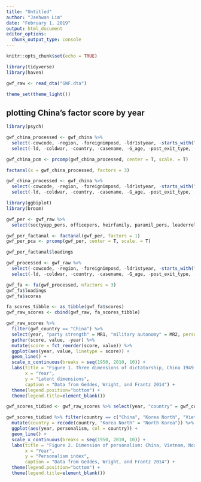 ```yaml
---
title: "Untitled"
author: "Jaehwan Lim"
date: "February 1, 2019"
output: html_document
editor_options: 
  chunk_output_type: console
---
```


```r
knitr::opts_chunk$set(echo = TRUE)
```

```r
library(tidyverse)
library(haven)

gwf_raw <- read_dta("GWF.dta")

theme_set(theme_light())
```

## plotting China's factor score by year

```r
library(psych)

gwf_china_processed <- gwf_china %>% 
  select(-cowcode, -region, -foreignimposd, -ldr1styear, -starts_with("gwf_"), -starts_with("period"), seizure_foreign, sectyapp_mil, paramil_noparamil) %>% 
  select(-ld, -coldwar, -country, -casename, -G_age, -post_exit_type, -post_exit_fate, -partyexcom_noexcom, -legnoms_priordict, -legnoms_noleg, -legnoms_nooppose, -electldr_family, -year)

gwf_china_pcm <- prcomp(gwf_china_processed, center = T, scale. = T)

factanal(x = gwf_china_processed, factors = 3)

gwf_china_processed <- gwf_china %>% 
  select(-cowcode, -region, -foreignimposd, -ldr1styear, -starts_with("gwf_"), -starts_with("period"), seizure_foreign, sectyapp_mil, paramil_noparamil) %>% 
  select(-ld, -coldwar, -country, -casename, -G_age, -post_exit_type, -post_exit_fate, -partyexcom_noexcom, -legnoms_priordict, -legnoms_noleg, -legnoms_nooppose, -electldr_family, -year)


```

```r
library(ggbiplot)
library(broom)

gwf_per <- gwf_raw %>% 
  select(sectyapp_pers, officepers, heirfamily, paramil_pers, leaderrelatvs, milmerit_pers, milnotrial, partyexcom_pers, heirclan, partyrbrstmp) 

gwf_per_factanal <- factanal(gwf_per, factors = 1)
gwf_per_pca <- prcomp(gwf_per, center = T, scale. = T)

gwf_per_factanal$loadings


```
```r

gwf_processed <- gwf_raw %>% 
  select(-cowcode, -region, -foreignimposd, -ldr1styear, -starts_with("gwf_"), -starts_with("period"), seizure_foreign, sectyapp_mil, paramil_noparamil, -seizure_foreign, -partyhistory_postseizure, -partymilit2) %>% 
  select(-ld, -coldwar, -country, -casename, -G_age, -post_exit_type, -post_exit_fate, -partyexcom_noexcom, -legnoms_priordict, -legnoms_noleg, -legnoms_nooppose, -electldr_family, -year)

gwf_fa <- fa(gwf_processed, nfactors = 3)
gwf_fa$loadings
gwf_fa$scores

fa_scores_tibble <- as_tibble(gwf_fa$scores)
gwf_raw_scores <- cbind(gwf_raw, fa_scores_tibble)

gwf_raw_scores %>% 
  filter(gwf_country == "China") %>% 
  select(year, "party strength" = MR1, "military autonomy" = MR2, personalism = MR3) %>%
  gather(score, value, -year) %>% 
  mutate(score = fct_reorder(score, value)) %>% 
  ggplot(aes(year, value, linetype = score)) + 
  geom_line() + 
  scale_x_continuous(breaks = seq(1950, 2010, 10)) +
  labs(title = "Figure 1. Three dimensions of dictatorship, China 1949-2010", 
       x = "Year", 
       y = "Latent dimensions", 
       caption = "Data from Geddes, Wright, and Frantz 2014") +
  theme(legend.position="bottom") +
  theme(legend.title=element_blank())

```

```r
gwf_scores_tidied <- gwf_raw_scores %>% select(year, "country" = gwf_country, "party_strength" = MR1, "military_autonomy" = MR2, personalism = MR3) 

gwf_scores_tidied %>% filter(country == c("China", "Korea North", "Vietnam", "Soviet Union", "Indonesia")) %>% 
  mutate(country = recode(country, "Korea North" = "North Korea")) %>% 
  ggplot(aes(year, personalism, col = country)) + 
  geom_line() +
  scale_x_continuous(breaks = seq(1950, 2010, 10)) +
  labs(title = "Figure 2. Dimension of personalism: China, Vietnam, North Korea, 1949-2010", 
       x = "Year", 
       y = "Personalism index", 
       caption = "Data from Geddes, Wright, and Frantz 2014") +
  theme(legend.position="bottom") +
  theme(legend.title=element_blank())
  

```

